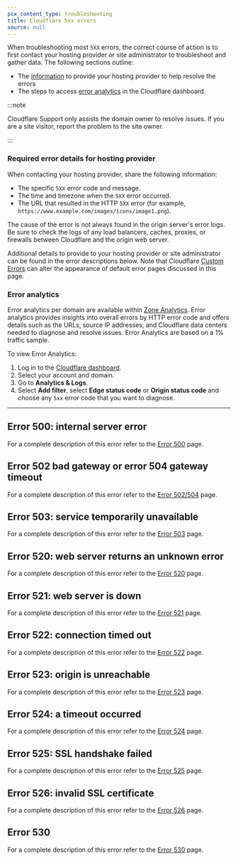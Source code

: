```yaml
---
pcx_content_type: troubleshooting
title: Cloudflare 5xx errors
source: null
---
```



When troubleshooting most `5XX` errors, the correct course of action is to first contact your hosting provider or site administrator to troubleshoot and gather data. The following sections outline:

- The [information](/support/troubleshooting/http-status-codes/cloudflare-5xx-errors/#required-error-details-for-hosting-provider) to provide your hosting provider to help resolve the errors
- The steps to access [error analytics](/support/troubleshooting/http-status-codes/cloudflare-5xx-errors/#error-analytics) in the Cloudflare dashboard.

:::note

Cloudflare Support only assists the domain owner to resolve issues. If you are a site visitor, report the problem to the site owner.

:::

### Required error details for hosting provider

When contacting your hosting provider, share the following information:

- The specific `5XX` error code and message.
- The time and timezone when the `5XX` error occurred.
- The URL that resulted in the HTTP `5XX` error (for example, `https://www.example.com/images/icons/image1.png`).

The cause of the error is not always found in the origin server's error logs. Be sure to check the logs of any load balancers, caches, proxies, or firewalls between Cloudflare and the origin web server.

Additional details to provide to your hosting provider or site administrator can be found in the error descriptions below. Note that Cloudflare [Custom Errors](/rules/custom-errors/) can alter the appearance of default error pages discussed in this page.

### Error analytics

Error analytics per domain are available within [Zone Analytics](/analytics/account-and-zone-analytics/zone-analytics/). Error analytics provides insights into overall errors by HTTP error code and offers details such as the URLs, source IP addresses, and Cloudflare data centers needed to diagnose and resolve issues. Error Analytics are based on a 1% traffic sample.

To view Error Analytics:

1. Log in to the [Cloudflare dashboard](https://dash.cloudflare.com).
2. Select your account and domain.
3. Go to **Analytics & Logs**.
4. Select **Add filter**, select **Edge status code** or **Origin status code** and choose any `5xx` error code that you want to diagnose.

---

## Error 500: internal server error

For a complete description of this error refer to the [Error 500](/support/troubleshooting/http-status-codes/cloudflare-5xx-errors/error-500/) page.

## Error 502 bad gateway or error 504 gateway timeout

For a complete description of this error refer to the [Error 502/504](/support/troubleshooting/http-status-codes/cloudflare-5xx-errors/error-502-504/) page.

## Error 503: service temporarily unavailable

For a complete description of this error refer to the [Error 503](/support/troubleshooting/http-status-codes/cloudflare-5xx-errors/error-503/) page.

## Error 520: web server returns an unknown error

For a complete description of this error refer to the [Error 520](/support/troubleshooting/http-status-codes/cloudflare-5xx-errors/error-520/) page.


## Error 521: web server is down

For a complete description of this error refer to the [Error 521](/support/troubleshooting/http-status-codes/cloudflare-5xx-errors/error-521/) page.

## Error 522: connection timed out

For a complete description of this error refer to the [Error 522](/support/troubleshooting/http-status-codes/cloudflare-5xx-errors/error-522/) page.

## Error 523: origin is unreachable

For a complete description of this error refer to the [Error 523](/support/troubleshooting/http-status-codes/cloudflare-5xx-errors/error-523/) page.


## Error 524: a timeout occurred

For a complete description of this error refer to the [Error 524](/support/troubleshooting/http-status-codes/cloudflare-5xx-errors/error-524/) page.


## Error 525: SSL handshake failed

For a complete description of this error refer to the [Error 525](/support/troubleshooting/http-status-codes/cloudflare-5xx-errors/error-525/) page.


## Error 526: invalid SSL certificate

For a complete description of this error refer to the [Error 526](/support/troubleshooting/http-status-codes/cloudflare-5xx-errors/error-526/) page.

## Error 530

For a complete description of this error refer to the [Error 530](/support/troubleshooting/http-status-codes/cloudflare-5xx-errors/error-530/) page.
